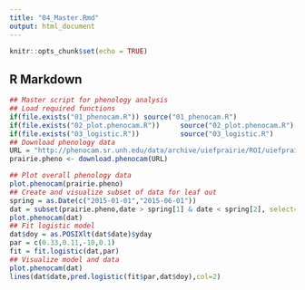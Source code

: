 ```yaml
---
title: "04_Master.Rmd"
output: html_document
---
```


```r
knitr::opts_chunk$set(echo = TRUE)
```

## R Markdown

```r
## Master script for phenology analysis
## Load required functions
if(file.exists("01_phenocam.R")) source("01_phenocam.R")
if(file.exists("02_plot.phenocam.R"))     source("02_plot.phenocam.R")
if(file.exists("03_logistic.R"))          source("03_logistic.R")
## Download phenology data
URL = "http://phenocam.sr.unh.edu/data/archive/uiefprairie/ROI/uiefprairie_GR_1000_1day.csv"
prairie.pheno <- download.phenocam(URL)

## Plot overall phenology data
plot.phenocam(prairie.pheno)
## Create and visualize subset of data for leaf out
spring = as.Date(c("2015-01-01","2015-06-01"))
dat = subset(prairie.pheno,date > spring[1] & date < spring[2], select=c(date,gcc_mean,gcc_std))
plot.phenocam(dat)
## Fit logistic model
dat$doy = as.POSIXlt(dat$date)$yday
par = c(0.33,0.11,-10,0.1)
fit = fit.logistic(dat,par)
## Visualize model and data
plot.phenocam(dat)
lines(dat$date,pred.logistic(fit$par,dat$doy),col=2)

```